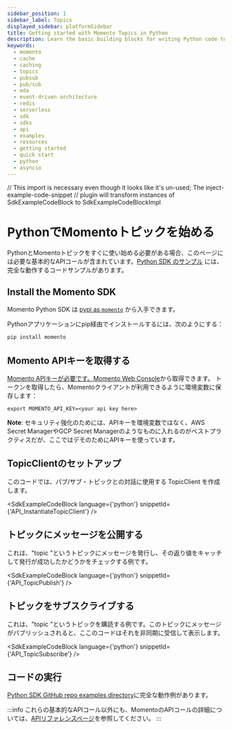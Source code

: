 ```yaml
---
sidebar_position: 1
sidebar_label: Topics
displayed_sidebar: platformSidebar
title: Getting started with Momento Topics in Python
description: Learn the basic building blocks for writing Python code to interact with Momento Topics.
keywords:
  - momento
  - cache
  - caching
  - topics
  - pubsub
  - pub/sub
  - eda
  - event-driven architecture
  - redis
  - serverless
  - sdk
  - sdks
  - api
  - examples
  - resources
  - getting started
  - quick start
  - python
  - asyncio
---
```


// This import is necessary even though it looks like it's un-used; The inject-example-code-snippet
// plugin will transform instances of SdkExampleCodeBlock to SdkExampleCodeBlockImpl

# PythonでMomentoトピックを始める

PythonとMomentoトピックをすぐに使い始める必要がある場合、このページには必要な基本的なAPIコールが含まれています。[Python SDK のサンプル](https://github.com/momentohq/client-sdk-python/tree/main/examples) には、完全な動作するコードサンプルがあります。


## Install the Momento SDK

Momento Python SDK は [pypi as `momento`](https://pypi.org/project/momento/) から入手できます。

Pythonアプリケーションにpip経由でインストールするには、次のようにする：

```bash
pip install momento
```

## Momento APIキーを取得する

[Momento APIキーが必要です。Momento Web Console](https://console.gomomento.com/)から取得できます。
トークンを取得したら、Momentoクライアントが利用できるように環境変数に保存します：

```
export MOMENTO_API_KEY=<your api key here>
```

**Note**: セキュリティ強化のためには、APIキーを環境変数ではなく、AWS Secret ManagerやGCP Secret Managerのようなものに入れるのがベストプラクティスだが、ここではデモのためにAPIキーを使っています。

## TopicClientのセットアップ
このコードでは、パブ/サブ・トピックとの対話に使用する TopicClient を作成します。

<SdkExampleCodeBlock language={'python'} snippetId={'API_InstantiateTopicClient'} />

## トピックにメッセージを公開する
これは、"topic "というトピックにメッセージを発行し、その返り値をキャッチして発行が成功したかどうかをチェックする例です。

<SdkExampleCodeBlock language={'python'} snippetId={'API_TopicPublish'} />

## トピックをサブスクライブする
これは、"topic "というトピックを購読する例です。このトピックにメッセージがパブリッシュされると、ここのコードはそれを非同期に受信して表示します。

<SdkExampleCodeBlock language={'python'} snippetId={'API_TopicSubscribe'} />

## コードの実行

[Python SDK GitHub repo examples directory](https://github.com/momentohq/client-sdk-python/tree/main/examples)に完全な動作例があります。

:::info
これらの基本的なAPIコール以外にも、MomentoのAPIコールの詳細については、[APIリファレンスページ](/topics/develop/api-reference)を参照してください。
:::

